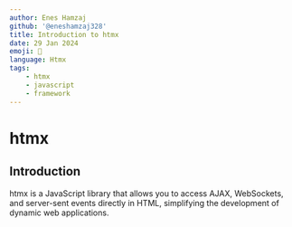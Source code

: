 ---
author: Enes Hamzaj
github: '@eneshamzaj328'
title: Introduction to htmx
date: 29 Jan 2024
emoji: 🚀
language: Htmx
tags:
    - htmx
    - javascript
    - framework
---

# htmx

## Introduction

htmx is a JavaScript library that allows you to access AJAX, WebSockets, and server-sent events directly in HTML, simplifying the development of dynamic web applications.
